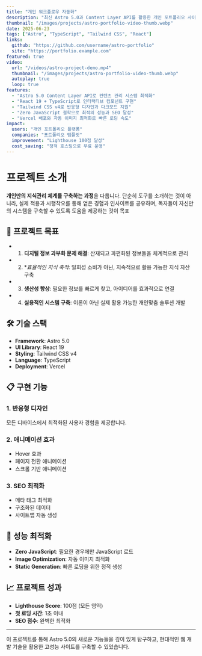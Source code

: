```yaml
---
title: "개인 워크플로우 자동화"
description: "최신 Astro 5.0과 Content Layer API를 활용한 개인 포트폴리오 사이트"
thumbnail: "/images/projects/astro-portfolio-video-thumb.webp"
date: 2025-06-23
tags: ["Astro", "TypeScript", "Tailwind CSS", "React"]
links:
  github: "https://github.com/username/astro-portfolio"
  site: "https://portfolio.example.com"
featured: true
video:
  url: "/videos/astro-project-demo.mp4"
  thumbnail: "/images/projects/astro-portfolio-video-thumb.webp"
  autoplay: true
  loop: true
features:
  - "Astro 5.0 Content Layer API로 컨텐츠 관리 시스템 최적화"
  - "React 19 + TypeScript로 인터랙티브 컴포넌트 구현"
  - "Tailwind CSS v4로 반응형 디자인과 다크모드 지원"
  - "Zero JavaScript 철학으로 최적의 성능과 SEO 달성"
  - "Vercel 배포와 자동 이미지 최적화로 빠른 로딩 속도"
impact:
  users: "개인 포트폴리오 플랫폼"
  companies: "포트폴리오 템플릿"
  improvement: "Lighthouse 100점 달성"
  cost_saving: "정적 호스팅으로 무료 운영"
---
```


# 프로젝트 소개

**개인만의 지식관리 체계를 구축하는 과정**을 다룹니다. 단순히 도구를 소개하는 것이 아니라, 실제 적용과 시행착오를 통해 얻은 경험과 인사이트를 공유하며, 독자들이 자신만의 시스템을 구축할 수 있도록 도움을 제공하는 것이 목표

## 🎯 프로젝트 목표

- 1. **디지털 정보 과부화 문제 해결**: 산재되고 파편화된 정보들을 체계적으로 관리
- 2. **효율적인 지식 축적*: 일회성 소비가 아닌, 지속적으로 활용 가능한 지식 자산 구축
- 3. **생산성 향상**: 필요한 정보를 빠르게 찾고, 아이디어를 효과적으로 연결
- 4. **실용적인 시스템 구축**: 이론이 아닌 실제 활용 가능한 개인맞춤 솔루션 개발

## 🛠️ 기술 스택

- **Framework**: Astro 5.0
- **UI Library**: React 19
- **Styling**: Tailwind CSS v4
- **Language**: TypeScript
- **Deployment**: Vercel

## 📋 구현 기능

### 1. 반응형 디자인
모든 디바이스에서 최적화된 사용자 경험을 제공합니다.

### 2. 애니메이션 효과
- Hover 효과
- 페이지 전환 애니메이션
- 스크롤 기반 애니메이션

### 3. SEO 최적화
- 메타 태그 최적화
- 구조화된 데이터
- 사이트맵 자동 생성

## 🚀 성능 최적화

- **Zero JavaScript**: 필요한 경우에만 JavaScript 로드
- **Image Optimization**: 자동 이미지 최적화
- **Static Generation**: 빠른 로딩을 위한 정적 생성

## 📈 프로젝트 성과

- **Lighthouse Score**: 100점 (모든 영역)
- **첫 로딩 시간**: 1초 이내
- **SEO 점수**: 완벽한 최적화

---

이 프로젝트를 통해 Astro 5.0의 새로운 기능들을 깊이 있게 탐구하고, 현대적인 웹 개발 기술을 활용한 고성능 사이트를 구축할 수 있었습니다. 